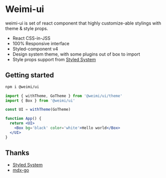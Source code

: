 


# Weimi-ui

weimi-ui is set of react component that highly customize-able stylings with theme & style props.

- React CSS-in-JSS
- 100% Responsive interface
- Styled-component v4
- Design system theme, with some plugins out of box to import
- Style props support from [Styled System](http://jxnblk.com/styled-system/)


## Getting started

```bash
npm i @weimi/ui
```

```jsx
import { withTheme, GoTheme } from '@weimi/ui/theme'
import { Box } from '@weimi/ui'

const UI = withTheme(GoTheme)

function App() {
  return <UI>
    <Box bg='black' color='white'>Hello world</Box>
  </UI>
}
```

## Thanks

- [Styled System](http://jxnblk.com/styled-system/)
- [mdx-go](https://jxnblk.com/mdx-go/)